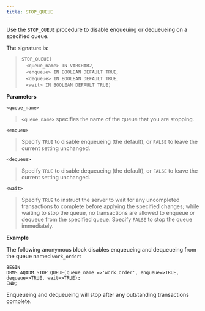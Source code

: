 ```yaml
---
title: STOP_QUEUE
---
```


Use the `STOP_QUEUE` procedure to disable enqueuing or dequeueing on a
specified queue.

The signature is:

> `STOP_QUEUE(`  
>    `<queue_name> IN VARCHAR2`,  
>    `<enqueue> IN BOOLEAN DEFAULT TRUE`,  
>    `<dequeue> IN BOOLEAN DEFAULT TRUE`,  
>    `<wait> IN BOOLEAN DEFAULT TRUE)`

**Parameters**

`<queue_name>`

> `<queue_name>` specifies the name of the queue that you are stopping.

`<enqueu>`

> Specify `TRUE` to disable enqueueing (the default), or `FALSE` to
> leave the current setting unchanged.

`<dequeue>`

> Specify `TRUE` to disable dequeueing (the default), or `FALSE` to
> leave the current setting unchanged.

`<wait>`

> Specify `TRUE` to instruct the server to wait for any uncompleted
> transactions to complete before applying the specified changes; while
> waiting to stop the queue, no transactions are allowed to enqueue or
> dequeue from the specified queue. Specify `FALSE` to stop the queue
> immediately.

**Example**

The following anonymous block disables enqueueing and dequeueing from
the queue named `work_order`:

``` text
BEGIN
DBMS_AQADM.STOP_QUEUE(queue_name =>'work_order', enqueue=>TRUE,
dequeue=>TRUE, wait=>TRUE);
END;
```

Enqueueing and dequeueing will stop after any outstanding transactions
complete.
